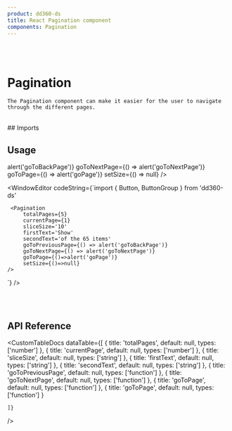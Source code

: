 ```yaml
---
product: dd360-ds
title: React Pagination component
components: Pagination
---
```


<br />
<br />

# <span name="floating-nav">Pagination</span>

    The Pagination component can make it easier for the user to navigate through the different pages.

<br />
## <span name="floating-nav">Imports</span>

<WindowEditor codeString="import { Pagination } from 'dd360-ds'" />

## <span name="floating-nav">Usage</span>

<ContainerComponentDoc className="flex items-center">
    <Pagination
        totalPages={5}
        currentPage={1}
        sliceSize="10"
        firstText="Show"
        secondText="of the 65 items"
        goToPreviousPage={() => alert('goToBackPage')}
        goToNextPage={() => alert('goToNextPage')}
        goToPage={() => alert('goPage')}
        setSize={() => null}
    />
</ContainerComponentDoc>

<WindowEditor
    codeString={`import { Button, ButtonGroup } from 'dd360-ds'

     <Pagination
         totalPages={5}
         currentPage={1}
         sliceSize='10'
         firstText='Show'
         secondText='of the 65 items'
         goToPreviousPage={() => alert('goToBackPage')}
         goToNextPage={() => alert('goToNextPage')}
         goToPage={()=>alert('goPage')}
         setSize={()=>null}
    />

`} />

<br />
<br />

## <span name="floating-nav">API Reference</span>

<CustomTableDocs
    dataTable={[
        { title: 'totalPages', default: null, types: ['number'] },
        { title: 'currentPage', default: null, types: ['number'] },
        { title: 'sliceSize', default: null, types: ['string'] },
        { title: 'firstText', default: null, types: ['string'] },
        { title: 'secondText', default: null, types: ['string'] },
        { title: 'goToPreviousPage', default: null, types: ['function'] },
        { title: 'goToNextPage', default: null, types: ['function'] },
        { title: 'goToPage', default: null, types: ['function'] },
        { title: 'goToPage', default: null, types: ['function'] }

    ]}

/>
